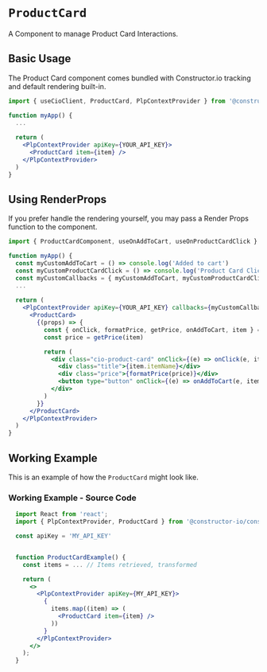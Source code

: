 
<Meta of={meta} />

# `ProductCard`
A Component to manage Product Card Interactions.

## Basic Usage
The Product Card component comes bundled with Constructor.io tracking and default rendering built-in.
```jsx
import { useCioClient, ProductCard, PlpContextProvider } from '@constructor-io/constructorio-ui-plp'

function myApp() {
  ...
  
  return (
    <PlpContextProvider apiKey={YOUR_API_KEY}>
      <ProductCard item={item} />
    </PlpContextProvider>
  )
}
```

## Using RenderProps
If you prefer handle the rendering yourself, you may pass a Render Props function to the component.
```jsx
import { ProductCardComponent, useOnAddToCart, useOnProductCardClick } from '@constructor-io/constructorio-ui-plp'

function myApp() {
  const myCustomAddToCart = () => console.log('Added to cart')
  const myCustomProductCardClick = () => console.log('Product Card Clicked')
  const myCustomCallbacks = { myCustomAddToCart, myCustomProductCardClick }
  ...
  
  return (
    <PlpContextProvider apiKey={YOUR_API_KEY} callbacks={myCustomCallbacks}>
      <ProductCard>
        {(props) => {
          const { onClick, formatPrice, getPrice, onAddToCart, item } = props
          const price = getPrice(item)

          return (
            <div class="cio-product-card" onClick={(e) => onClick(e, item)}>
              <div class="title">{item.itemName}</div>
              <div class="price">{formatPrice(price)}</div>
              <button type="button" onClick={(e) => onAddToCart(e, item)}>Add To Cart</button>
            </div>
          )
        }}
      </ProductCard>
    </PlpContextProvider>
  )
}
```


## Working Example
This is an example of how the `ProductCard` might look like.

<Canvas withSource="none">
  <Story of={Primary} />
</Canvas>

<Controls of={Primary} />

### Working Example - Source Code 
```jsx
  import React from 'react';
  import { PlpContextProvider, ProductCard } from '@constructor-io/constructorio-ui-plp';

  const apiKey = 'MY_API_KEY'


  function ProductCardExample() {
    const items = ... // Items retrieved, transformed

    return (
      <>
        <PlpContextProvider apiKey={MY_API_KEY}>
          {
            items.map((item) => (
              <ProductCard item={item} />
            ))
          }
        </PlpContextProvider>
      </>
    );
  }
```